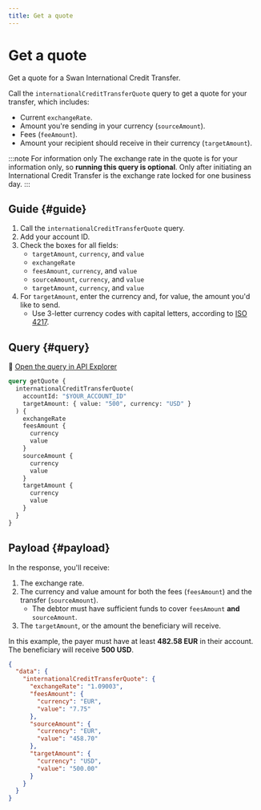```yaml
---
title: Get a quote
---
```


# Get a quote

Get a quote for a Swan International Credit Transfer.

Call the `internationalCreditTransferQuote` query to get a quote for your transfer, which includes:

- Current `exchangeRate`.
- Amount you're sending in your currency (`sourceAmount`).
- Fees (`feeAmount`).
- Amount your recipient should receive in their currency (`targetAmount`).

:::note For information only
The exchange rate in the quote is for your information only, so **running this query is optional**.
Only after initiating an International Credit Transfer is the exchange rate locked for one business day.
:::

## Guide {#guide}

1. Call the `internationalCreditTransferQuote` query.
1. Add your account ID.
1. Check the boxes for all fields:
   - `targetAmount`, `currency`, and `value`
   - `exchangeRate`
   - `feesAmount`, `currency`, and `value`
   - `sourceAmount`, `currency`, and `value`
   - `targetAmount`, `currency`, and `value`
1. For `targetAmount`, enter the currency and, for value, the amount you'd like to send.
   - Use 3-letter currency codes with capital letters, according to [ISO 4217](https://en.wikipedia.org/wiki/ISO_4217).

## Query {#query}

🔎 [Open the query in API Explorer](https://explorer.swan.io?query=cXVlcnkgZ2V0UXVvdGUgewogIGludGVybmF0aW9uYWxDcmVkaXRUcmFuc2ZlclF1b3RlKAogICAgYWNjb3VudElkOiAiJFlPVVJfQUNDT1VOVF9JRCIKICAgIHRhcmdldEFtb3VudDogeyB2YWx1ZTogIjUwMCIsIGN1cnJlbmN5OiAiVVNEIiB9CiAgKSB7CiAgICBleGNoYW5nZVJhdGUKICAgIGZlZXNBbW91bnQgewogICAgICBjdXJyZW5jeQogICAgICB2YWx1ZQogICAgfQogICAgc291cmNlQW1vdW50IHsKICAgICAgY3VycmVuY3kKICAgICAgdmFsdWUKICAgIH0KICAgIHRhcmdldEFtb3VudCB7CiAgICAgIGN1cnJlbmN5CiAgICAgIHZhbHVlCiAgICB9CiAgfQp9Cg%3D%3D&tab=api)

```graphql {3-4,6-7,11,15} showLineNumbers
query getQuote {
  internationalCreditTransferQuote(
    accountId: "$YOUR_ACCOUNT_ID"
    targetAmount: { value: "500", currency: "USD" }
  ) {
    exchangeRate
    feesAmount {
      currency
      value
    }
    sourceAmount {
      currency
      value
    }
    targetAmount {
      currency
      value
    }
  }
}
```

## Payload {#payload}

In the response, you'll receive:

1. The exchange rate.
1. The currency and value amount for both the fees (`feesAmount`) and the transfer (`sourceAmount`).
   - The debtor must have sufficient funds to cover `feesAmount` **and** `sourceAmount`.
1. The `targetAmount`, or the amount the beneficiary will receive.

In this example, the payer must have at least **482.58 EUR** in their account.
The beneficiary will receive **500 USD**.

```json {4,7,11,15} showLineNumbers
{
  "data": {
    "internationalCreditTransferQuote": {
      "exchangeRate": "1.09003",
      "feesAmount": {
        "currency": "EUR",
        "value": "7.75"
      },
      "sourceAmount": {
        "currency": "EUR",
        "value": "458.70"
      },
      "targetAmount": {
        "currency": "USD",
        "value": "500.00"
      }
    }
  }
}
```
